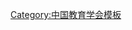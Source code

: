 {{Navbox
| name   = 中国教育学会第八届理事会
| title  = [[中国教育学会]]第八届理事会
| above  = 2017年7月－
| bodyclass = hlist
| group1 = 名誉会长
| list1  = [[顾明远]]
| group2 = 会长
| list2  = [[朱之文 (1958年)|朱之文]]
| group3 = 副会长
| list3  = 
* [[王欢|王　欢]]
* [[尹后庆]]
* [[旦智塔]]
* [[田慧生]]
* [[朱丹 (消歧义)|朱　丹]]
* [[刘堂江]]（常务）
* [[杜希福]]
* [[杜越|杜　越]]
* [[李天顺]]
* [[李希贵]]
* [[杨念鲁]]（常务）
* [[杨瑞清]]
* [[吴颖民]]
* [[张志敏]]
* [[罗洁|罗　洁]]
* [[周洪宇]]
* [[钟燕|钟　燕]]
* [[袁振国]]
* [[谢维和]]
* [[戴家干]]（常务）
| group4 = 常务理事
| list4  = 
* [[于涵|于　涵]]
* [[马玉玺]]
* [[马宏|马　宏]]
* [[王欢|王　欢]]
* [[王青逯]]
* [[王洪华]]
* [[王殿军]]
* [[王豫生]]
* [[尹后庆]]
* [[石秀慧]]
* [[旦智塔]]
* [[田间|田　间]]
* [[田晓燕]]
* [[田慧生]]
* [[丛中笑]]
* [[冯志刚]]
* [[朱之文 (1958年)|朱之文]]
* [[朱丹 (消歧义)|朱　丹]]
* [[任友群]]
* [[刘长铭]]
* [[刘月霞]]
* [[刘堂江]]
* [[芦咏莉]]
* [[苏士澍]]
* [[杜希福]]
* [[杜越|杜　越]]
* [[李天顺]]
* [[李亦菲]]
* [[李迅|李　迅]]
* [[李红|李　红]]
* [[李希贵]]
* [[李明新]]
* [[李学明]]
* [[李唯|李　唯]]
* [[杨九俊]]
* [[杨念鲁]]
* [[杨贵仁]]
* [[杨瑞清]]
* [[杨静|杨　静]]
* [[吴颖民]]
* [[何贵新]]
* [[张民选]]
* [[张志敏]]
* [[张新民]]
* [[陈矛|陈　矛]]
* [[旺堆|旺　堆]]
* [[罗洁|罗　洁]]
* [[周洪宇]]
* [[周燕|周　燕]]
* [[孟凡杰]]
* [[钟燕|钟　燕]]
* [[袁振国]]
* [[徐向东]]
* [[郭戈|郭　戈]]
* [[郭佳|郭　佳]]
* [[郭涵|郭　涵]]
* [[曹志祥]]
* [[韩骏|韩　骏]]
* [[傅维利]]
* [[谢维和]]
* [[雷朝滋]]
* [[窦桂梅]]
* [[廖文胜]]
* [[翟小宁]]
* [[戴家干]]
| group5 = 顾问
| list5  = 
* [[柳斌 (1937年)|柳　斌]]
* [[王湛 (1946年)|王　湛]]
* [[陶西平|{{Box|陶西平}}]]
* [[谈松华]]
| group6 = 
| list6  = 
| below  = 标注：{{Box|任内逝世}}
}}<noinclude>
{{collapsible option}}
[[Category:中国教育学会模板]]
</noinclude>